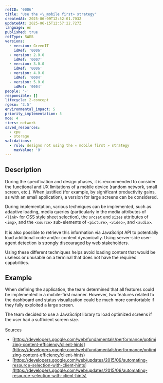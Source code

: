 ```yaml
---
refID: '0006'
title: "Use the «\_mobile first» strategy"
createdAt: 2025-06-09T12:52:01.703Z
updatedAt: 2025-06-15T12:57:22.727Z
language: en
published: true
refType: RWEB
versions:
  - version: GreenIT
    idRef: '0006'
  - version: 2.0.0
    idRef: '0007'
  - version: 3.0.0
    idRef: '0006'
  - version: 4.0.0
    idRef: '0004'
  - version: 5.0.0
    idRef: '0004'
people: '-'
responsible: []
lifecycle: 2-concept
rgesn: '2.5'
environmental_impact: 5
priority_implementation: 5
moe: 4
tiers: network
saved_resources:
  - cpu
  - storage
validations:
  - rule: designs not using the « mobile first » strategy
    maxValue: '0'
---
```


## Description

During the specification and design phases, it is recommended to consider the functional and UX limitations of a mobile device (random network, small screen, etc.). When justified (for example, by significant productivity gains, as with an email application), a version for large screens can be considered.

During implementation, various techniques can be implemented, such as adaptive loading, media queries (particularly in the media attributes of `<link>` for CSS style sheet selection), the `srcset` and `sizes` attributes of `<img>`, and the `<source>` sub-elements of `<picture>`, `<video>`, and `<audio>`. \
\
It is also possible to retrieve this information via JavaScript API to potentially load additional code and/or content dynamically. Using server-side user-agent detection is strongly discouraged by web stakeholders.

Using these different techniques helps avoid loading content that would be useless or unusable on a terminal that does not have the required capabilities.

## Example

When defining the application, the team determined that all features could be implemented in a mobile-first manner. However, two features related to the dashboard and status visualization could be much more comfortable if they fully exploited a large screen.

The team decided to use a JavaScript library to load optimized screens if the user had a sufficient screen size.\
\
Sources

* [https://developers.google.com/web/fundamentals/performance/optimizing-content-efficiency/client-hints](https://developers.google.com/web/fundamentals/performance/optimizing-content-efficiency/client-hints)
* [https://developers.google.com/web/updates/2015/09/automating-resource-selection-with-client-hints](https://developers.google.com/web/updates/2015/09/automating-resource-selection-with-client-hints)
